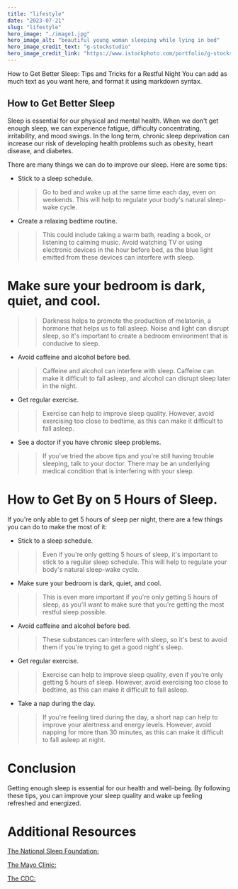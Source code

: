 ```yaml
---
title: "lifestyle"
date: "2023-07-21"
slug: "lifestyle"
hero_image: "./image1.jpg"
hero_image_alt: "beautiful young woman sleeping while lying in bed"
hero_image_credit_text: "g-stockstudio"
hero_image_credit_link: "https://www.istockphoto.com/portfolio/g-stockstudio?mediatype=photography"
---
```


How to Get Better Sleep: Tips and Tricks for a Restful Night
You can add as much text as you want here, and format it using markdown syntax.

## How to Get Better Sleep

Sleep is essential for our physical and mental health.
When we don't get enough sleep, we can experience fatigue,
difficulty concentrating, irritability, and mood swings. 
In the long term, chronic sleep deprivation can increase
our risk of developing health problems such as obesity,
heart disease, and diabetes.

There are many things we can do to improve our sleep. Here are some tips:

* Stick to a sleep schedule. 

> > Go to bed and wake up at the same time each day, even on weekends. This will help to regulate your body's natural sleep-wake cycle.

* Create a relaxing bedtime routine.
> > This could include taking a warm bath, reading a book, or listening to calming music. Avoid watching TV or using electronic devices in the hour before bed, as the blue light emitted from these devices can interfere with sleep.

# Make sure your bedroom is dark, quiet, and cool. 

> > Darkness helps to promote the production of melatonin, a hormone that helps us to fall asleep. Noise and light can disrupt sleep, so it's important to create a bedroom environment that is conducive to sleep.

* Avoid caffeine and alcohol before bed.

> > Caffeine and alcohol can interfere with sleep. Caffeine can make it difficult to fall asleep, and alcohol can disrupt sleep later in the night.

* Get regular exercise.
> > Exercise can help to improve sleep quality. However, avoid exercising too close to bedtime, as this can make it difficult to fall asleep.

* See a doctor if you have chronic sleep problems.

> > If you've tried the above tips and you're still having trouble sleeping, talk to your doctor. There may be an underlying medical condition that is interfering with your sleep.

# How to Get By on 5 Hours of Sleep.

 If you're only able to get 5 hours of sleep per night, there are a few things you can do to make the most of it:

* Stick to a sleep schedule.
> > Even if you're only getting 5 hours of sleep, it's important to stick to a regular sleep schedule. This will help to regulate your body's natural sleep-wake cycle.

* Make sure your bedroom is dark, quiet, and cool.
> > This is even more important if you're only getting 5 hours of sleep, as you'll want to make sure that you're getting the most restful sleep possible.

* Avoid caffeine and alcohol before bed. 
> > These substances can interfere with sleep, so it's best to avoid them if you're trying to get a good night's sleep.

* Get regular exercise.
> > Exercise can help to improve sleep quality, even if you're only getting 5 hours of sleep. However, avoid exercising too close to bedtime, as this can make it difficult to fall asleep.

* Take a nap during the day.

> > If you're feeling tired during the day, a short nap can help to improve your alertness and energy levels. However, avoid napping for more than 30 minutes, as this can make it difficult to fall asleep at night.

# Conclusion
Getting enough sleep is essential for our health and well-being. By following these tips, you can improve your sleep quality and wake up feeling refreshed and energized.

# Additional Resources

[The National Sleep Foundation:](https://www.sleepfoundation.org/)

[The Mayo Clinic:](https://www.mayoclinic.org/healthy-lifestyle/adult-health/in-depth/sleep/art-20048379)

[The CDC:](https://www.cdc.gov/sleep/about_sleep/sleep_hygiene.html)
